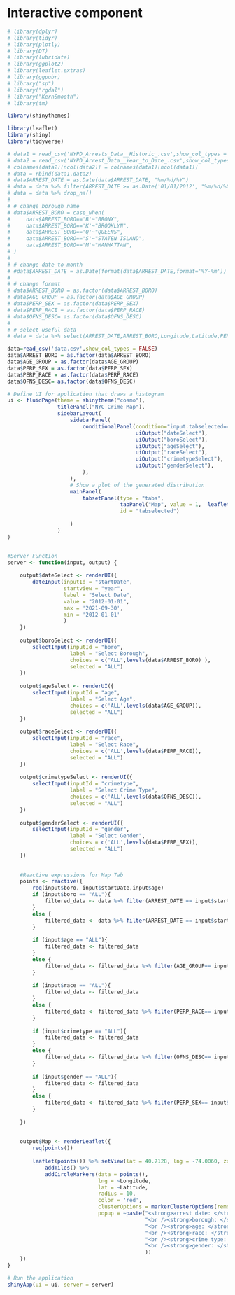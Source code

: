 # Interactive component
```r
# library(dplyr)
# library(tidyr)
# library(plotly)
# library(DT)
# library(lubridate)
# library(ggplot2)
# library(leaflet.extras)
# library(ggpubr)
# library("sp")
# library("rgdal")
# library("KernSmooth")
# library(tm)

library(shinythemes)

library(leaflet)
library(shiny)
library(tidyverse)

# data1 = read_csv('NYPD_Arrests_Data__Historic_.csv',show_col_types = FALSE)
# data2 = read_csv('NYPD_Arrest_Data__Year_to_Date_.csv',show_col_types = FALSE)
# colnames(data2)[ncol(data2)] = colnames(data1)[ncol(data1)]
# data = rbind(data1,data2)
# data$ARREST_DATE = as.Date(data$ARREST_DATE, "%m/%d/%Y")
# data = data %>% filter(ARREST_DATE >= as.Date('01/01/2012', "%m/%d/%Y"))
# data = data %>% drop_na()
# 
# # change borough name
# data$ARREST_BORO = case_when(
#     data$ARREST_BORO=='B'~"BRONX",
#     data$ARREST_BORO=='K'~"BROOKLYN",
#     data$ARREST_BORO=='Q'~"QUEENS",
#     data$ARREST_BORO=='S'~"STATEN ISLAND",
#     data$ARREST_BORO=='M'~"MANHATTAN",
# )
# 
# # change date to month
# #data$ARREST_DATE = as.Date(format(data$ARREST_DATE,format='%Y-%m'))
# 
# # change format
# data$ARREST_BORO = as.factor(data$ARREST_BORO)
# data$AGE_GROUP = as.factor(data$AGE_GROUP)
# data$PERP_SEX = as.factor(data$PERP_SEX)
# data$PERP_RACE = as.factor(data$PERP_RACE)
# data$OFNS_DESC= as.factor(data$OFNS_DESC)
# 
# # select useful data
# data = data %>% select(ARREST_DATE,ARREST_BORO,Longitude,Latitude,PERP_SEX,AGE_GROUP,OFNS_DESC,PERP_RACE)

data=read_csv('data.csv',show_col_types = FALSE)
data$ARREST_BORO = as.factor(data$ARREST_BORO)
data$AGE_GROUP = as.factor(data$AGE_GROUP)
data$PERP_SEX = as.factor(data$PERP_SEX)
data$PERP_RACE = as.factor(data$PERP_RACE)
data$OFNS_DESC= as.factor(data$OFNS_DESC)

# Define UI for application that draws a histogram
ui <- fluidPage(theme = shinytheme("cosmo"),
                titlePanel("NYC Crime Map"),
                sidebarLayout(
                    sidebarPanel(
                        conditionalPanel(condition="input.tabselected==1", width="400px",
                                         uiOutput("dateSelect"),
                                         uiOutput("boroSelect"),
                                         uiOutput("ageSelect"),
                                         uiOutput("raceSelect"),
                                         uiOutput("crimetypeSelect"),
                                         uiOutput("genderSelect"),
                        ),
                    ),
                    # Show a plot of the generated distribution
                    mainPanel(
                        tabsetPanel(type = "tabs",
                                    tabPanel("Map", value = 1,  leafletOutput("Map",height = 625)),
                                    id = "tabselected")
                        
                    )
                )
)


#Server Function
server <- function(input, output) {
    
    output$dateSelect <- renderUI({
        dateInput(inputId = "startDate", 
                  startview = "year",
                  label = "Select Date",
                  value = "2012-01-01",
                  max = '2021-09-30',
                  min = '2012-01-01'
                  )
    })
    
    output$boroSelect <- renderUI({
        selectInput(inputId = "boro",
                    label = "Select Borough",
                    choices = c("ALL",levels(data$ARREST_BORO) ),
                    selected = "ALL")
    })
    
    output$ageSelect <- renderUI({
        selectInput(inputId = "age",
                    label = "Select Age",
                    choices = c('ALL',levels(data$AGE_GROUP)),
                    selected = "ALL")
    })
    
    output$raceSelect <- renderUI({
        selectInput(inputId = "race",
                    label = "Select Race",
                    choices = c('ALL',levels(data$PERP_RACE)),
                    selected = "ALL")
    })
    
    output$crimetypeSelect <- renderUI({
        selectInput(inputId = "crimetype",
                    label = "Select Crime Type",
                    choices = c('ALL',levels(data$OFNS_DESC)),
                    selected = "ALL")
    })
    
    output$genderSelect <- renderUI({
        selectInput(inputId = "gender",
                    label = "Select Gender",
                    choices = c('ALL',levels(data$PERP_SEX)),
                    selected = "ALL")
    })
  
    
    #Reactive expressions for Map Tab
    points <- reactive({
        req(input$boro, input$startDate,input$age)
        if (input$boro == "ALL"){
            filtered_data <- data %>% filter(ARREST_DATE == input$startDate) 
        }
        else {
            filtered_data <- data %>% filter(ARREST_DATE == input$startDate) %>% filter(ARREST_BORO == input$boro) 
        }
        
        if (input$age == "ALL"){
            filtered_data <- filtered_data
        }
        else {
            filtered_data <- filtered_data %>% filter(AGE_GROUP== input$age) 
        }
        
        if (input$race == "ALL"){
            filtered_data <- filtered_data
        }
        else {
            filtered_data <- filtered_data %>% filter(PERP_RACE== input$race) 
        }
    
        if (input$crimetype == "ALL"){
            filtered_data <- filtered_data
        }
        else {
            filtered_data <- filtered_data %>% filter(OFNS_DESC== input$crimetype) 
        }
        
        if (input$gender == "ALL"){
            filtered_data <- filtered_data
        }
        else {
            filtered_data <- filtered_data %>% filter(PERP_SEX== input$gender) 
        }
           
    })
    
    
    output$Map <- renderLeaflet({
        req(points())
        
        leaflet(points()) %>% setView(lat = 40.7128, lng = -74.0060, zoom = 11) %>%
            addTiles() %>% 
            addCircleMarkers(data = points(),  
                             lng = ~Longitude, 
                             lat = ~Latitude, 
                             radius = 10, 
                             color = 'red',
                             clusterOptions = markerClusterOptions(removeOutsideVisibleBounds = F),
                             popup = ~paste("<strong>arrest date: </strong>",ARREST_DATE,
                                            "<br /><strong>borough: </strong>", ARREST_BORO,
                                            "<br /><strong>age: </strong>", AGE_GROUP,
                                            "<br /><strong>race: </strong>", PERP_RACE,
                                            "<br /><strong>crime type: </strong>",OFNS_DESC,
                                            "<br /><strong>gender: </strong>",PERP_SEX
                                            )) 
    })
}

# Run the application 
shinyApp(ui = ui, server = server)


```




